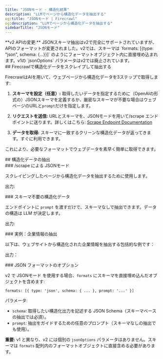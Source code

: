 ```yaml
---
title: "JSONモード - 構造化結果"
description: "LLMでページから構造化データを抽出する"
og:title: "JSONモード | Firecrawl"
og:description: "LLMでページから構造化データを抽出する"
sidebarTitle: "JSONモード"
---
```



<Note>
  **v2 APIの変更:** JSONスキーマ抽出はv2で完全にサポートされていますが、APIのフォーマットが変更されました。v2では、スキーマは `formats: [{type: "json", schema: {...}}]` のようにフォーマットオブジェクト内に直接埋め込まれます。v1の `jsonOptions` パラメータはv2では廃止されています。
</Note>

<div id="scrape-and-extract-structured-data-with-firecrawl">
  ## Firecrawlで構造化データをスクレイプして抽出する
</div>

FirecrawlはAIを用いて、ウェブページから構造化データを3ステップで取得します:

1. **スキーマを設定（任意）:**
   取得したいデータを指定するために（OpenAIの形式の）JSONスキーマを定義するか、厳密なスキーマが不要な場合はウェブページのURLと`prompt`だけを指定します。

2. **リクエストを送信:**
   URLとスキーマを、JSONモードを用いて/scrape エンドポイントに送ります。詳しくはこちら:
   [Scrape Endpoint Documentation](https://docs.firecrawl.dev/api-reference/endpoint/scrape)

3. **データを取得:**
   スキーマに一致するクリーンな構造化データが返ってきます。すぐに利用できます。

これにより、必要なフォーマットでウェブデータを素早く簡単に取得できます。

<div id="extract-structured-data">
  ## 構造化データの抽出
</div>

<div id="json-mode-via-scrape">
  ### /scrape による JSONモード
</div>

スクレイピングしたページから構造化データを抽出するために使用します。

<CodeGroup>

<ExtractPython />
<ExtractNode />
<ExtractCURL />

</CodeGroup>

出力:

<ExtractOutput />

<div id="structured-data-without-schema">
  ### スキーマ不要の構造化データ
</div>

エンドポイントに `prompt` を渡すだけで、スキーマなしで抽出できます。データの構造は LLM が決定します。

<CodeGroup>

<ExtractNoSchemaPython />
<ExtractNoSchemaNode />
<ExtractNoSchemaCURL />

</CodeGroup>

出力:

<ExtractNoSchemaOutput />

<div id="real-world-example-extracting-company-information">
  ### 実例：企業情報の抽出
</div>

以下は、ウェブサイトから構造化された企業情報を抽出する包括的な例です：

<CodeGroup>

<EventExamplePython />
<EventExampleNode />
<EventExampleCURL />

</CodeGroup>

出力：

<EventExampleOutput />

<div id="json-format-options">
  ### JSON フォーマットのオプション
</div>

v2 で JSONモード を使用する場合、`formats` にスキーマを直接埋め込んだオブジェクトを含めます:

`formats: [{ type: 'json', schema: { ... }, prompt: '...' }]`

パラメータ:

- `schema`: 取得したい構造化出力を記述する JSON Schema（スキーマベースの抽出では必須）。
- `prompt`: 抽出をガイドするための任意のプロンプト（スキーマなしの抽出でも使用）。

**重要:** v1 と異なり、v2 には個別の `jsonOptions` パラメータはありません。スキーマは `formats` 配列内のフォーマットオブジェクトに直接含める必要があります。
